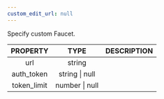 ```yaml
---
custom_edit_url: null
---
```


<div>

</div>

Specify custom Faucet.

|PROPERTY|TYPE|DESCRIPTION|
|:---:|:---:|:---:|
|url|string||
|auth_token|string \| null||
|token_limit|number \| null||

